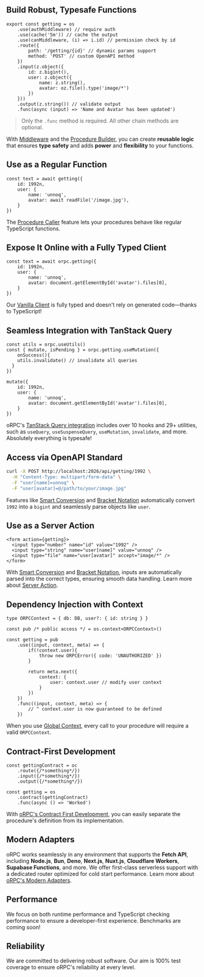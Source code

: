 ## Build Robust, Typesafe Functions

```tsx
export const getting = os
	.use(authMiddleware) // require auth
	.use(cache('5m')) // cache the output
	.use(canMiddleware, (i) => i.id) // permission check by id
	.route({
		path: '/getting/{id}' // dynamic params support
		method: 'POST' // custom OpenAPI method
	})
	.input(z.object({
		id: z.bigint(),
		user: z.object({
			name: z.string(),
			avatar: oz.file().type('image/*')
		})
	}))
	.output(z.string()) // validate output
	.func(async (input) => 'Name and Avatar has been updated')
```

> Only the `.func` method is required. All other chain methods are optional.
> 

With [Middleware](/docs/server/middleware) and the [Procedure Builder](/docs/server/procedure), 
you can create **reusable logic** that ensures **type safety** and adds **power** and **flexibility** to your functions.

## Use as a Regular Function

```tsx
const text = await getting({ 
	id: 1992n,
	user: {
		name: 'unnoq',
		avatar: await readFile('/image.jpg'),
	}
})
```

The [Procedure Caller](/docs/server/caller) feature lets your procedures behave like regular TypeScript functions.

## Expose It Online with a Fully Typed Client

```tsx
const text = await orpc.getting({ 
	id: 1992n,
	user: {
		name: 'unnoq',
		avatar: document.getElementById('avatar').files[0],
	}
})
```

Our [Vanilla Client](/docs/client/vanilla) is fully typed and doesn't rely on generated code—thanks to TypeScript!

## Seamless Integration with TanStack Query

```tsx
const utils = orpc.useUtils()
const { mutate, isPending } = orpc.getting.useMutation({
	onSuccess(){
    utils.invalidate() // invalidate all queries
  }
})

mutate({ 
	id: 1992n,
	user: {
		name: 'unnoq',
		avatar: document.getElementById('avatar').files[0],
	}
})
```

oRPC's [TanStack Query integration](/docs/client/react) includes over 10 hooks and 29+ utilities, 
such as `useQuery`, `useSuspenseQuery`, `useMutation`, `invalidate`, and more. Absolutely everything is typesafe!

## Access via OpenAPI Standard

```bash
curl -X POST http://localhost:2026/api/getting/1992 \
  -H "Content-Type: multipart/form-data" \
  -F "user[name]=unnoq" \
  -F "user[avatar]=@/path/to/your/image.jpg"
```

Features like [Smart Conversion](/docs/openapi/smart-conversion) and [Bracket Notation](/docs/openapi/bracket-notation) automatically 
convert `1992` into a `bigint` and seamlessly parse objects like `user`.

## Use as a Server Action

```tsx
<form action={getting}>
  <input type="number" name="id" value="1992" />
  <input type="string" name="user[name]" value="unnoq" />
  <input type="file" name="user[avatar]" accept="image/*" />
</form>
```

With [Smart Conversion](/docs/openapi/smart-conversion) and [Bracket Notation](/docs/openapi/bracket-notation), 
inputs are automatically parsed into the correct types, ensuring smooth data handling.
Learn more about [Server Action](/docs/server/server-action).

## Dependency Injection with Context

```tsx
type ORPCContext = { db: DB, user?: { id: string } }

const pub /* public access */ = os.context<ORPCContext>()

const getting = pub
	.use((input, context, meta) => {
		if(!context.user){
			throw new ORPCError({ code: 'UNAUTHORIZED' })
		}
		
		return meta.next({
			context: {
				user: context.user // modify user context
			}
		})
	})
	.func((input, context, meta) => {
		// ^ context.user is now guaranteed to be defined
	})
```

When you use [Global Context](/docs/server/global-context), every call to your procedure will require a valid `ORPCContext`.

## **Contract-First Development**

```tsx
const gettingContract = oc
	.route({/*something*/})
	.input({/*something*/})
	.output({/*something*/})
	
const getting = os
	.contract(gettingContract)
	.func(async () => 'Worked')
```

With [oRPC's Contract First Development](/docs/server/contract), you can easily separate the procedure's definition 
from its implementation.

## Modern Adapters

oRPC works seamlessly in any environment that supports the **Fetch API**, including **Node.js**, **Bun**, **Deno**, **Next.js**, **Nuxt.js**, **Cloudflare Workers**, **Supabase Functions**, and more. We offer first-class serverless support with a dedicated router optimized for cold start performance.
Learn more about [oRPC's Modern Adapters](/docs/server/integrations).

## Performance

We focus on both runtime performance and TypeScript checking performance to ensure a developer-first experience. Benchmarks are coming soon!

## Reliability

We are committed to delivering robust software. Our aim is 100% test coverage to ensure oRPC's reliability at every level.